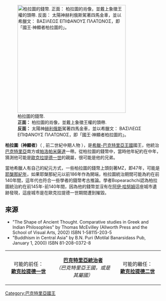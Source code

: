 [[Image:Coin of Plato of Bactria.jpg|thumb|350px|柏拉圖的錢幣.<br />
'''正面：''' 柏拉圖的肖像，並戴上象徵王權的頭帶.<br />
'''反面：''' 太陽神[[赫利俄斯|赫利俄斯]]駕著四馬金車，並以希臘文： ΒΑΣΙΛΕΩΣ ΕΠΙΦΑΝΟΥΣ ΠΛΑΤΩΝΟΣ，即「國王·神顯者柏拉圖的」。]]

'''柏拉圖（神顯者）'''（{{polytonic|Πλάτων}} , 前二世紀中期人物 ），是[[希臘-巴克特里亞王國|希臘-巴克特里亞王國]]國王，他統治[[巴克特里亞|巴克特里亞]]南方或[[帕洛帕米薩達|帕洛帕米薩達]]一帶。從柏拉圖的錢幣中，當時他年紀約在中年，猜測他可能是[[歐克拉提德一世|歐克拉提德一世]]的親屬，很可能是他的兄弟。

當地希臘人有自己的紀元方式，一些柏拉圖的錢幣上頭刻著MZ，即47年，可能是[[耶槃那紀年|耶槃那紀年]]，如果耶槃那紀元以前186年作為開端，柏拉圖統治期間可能為約在前140年間，這年代也符合一些學者的錢幣考古推論。學者Bopearachchi認為柏拉圖統治約在前145年-前140年間，因為他的錢幣並沒有在[[阿伊·哈努姆|阿伊·哈努姆]]這座城市遺跡發現，這座城市是在歐克拉提德一世期間遭到摧毀。

== 來源 ==
* "The Shape of Ancient Thought. Comparative studies in Greek and Indian Philosophies" by Thomas McEvilley (Allworth Press and the School of Visual Arts, 2002) ISBN 1-58115-203-5
* "Buddhism in Central Asia" by B.N. Puri (Motilal Banarsidass Pub, January 1, 2000) ISBN 81-208-0372-8
{{clear}}

{| align="center" cellpadding="2" border="2"
|-
| width="30%" align="center" | 可能的前任：<br />'''[[歐克拉提德一世|歐克拉提德一世]]'''
| width="40%" align="center" | '''[[希臘-巴克特里亞王國|巴克特里亞統治者]]'''<br />''（巴克特里亞王國，或是其屬國）''
| width="30%" align="center" | 可能的繼任：<br />'''[[歐克拉提德二世|歐克拉提德二世]]'''
|}

{{希臘化時代統治者}}
[[Category:巴克特里亞國王|Category:巴克特里亞國王]]
